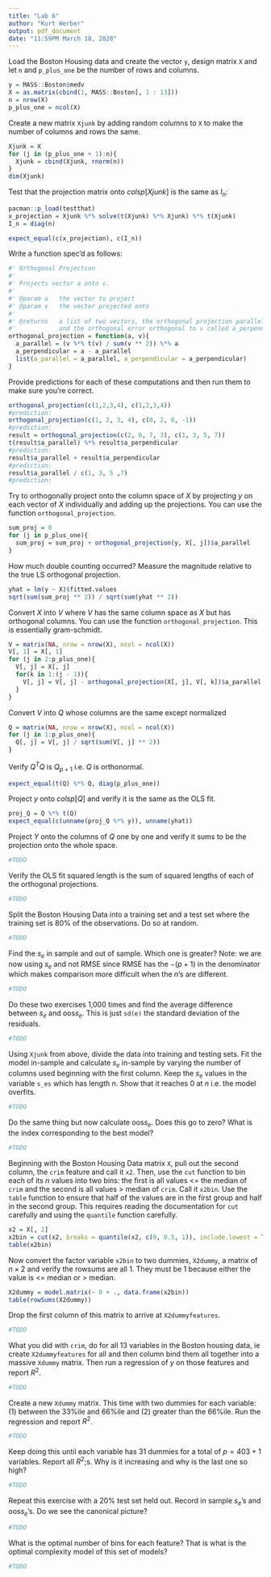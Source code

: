 ```yaml
---
title: "Lab 6"
author: "Kurt Werber"
output: pdf_document
date: "11:59PM March 18, 2020"
---
```


Load the Boston Housing data and create the vector `y`, design matrix `X` and let `n` and `p_plus_one` be the number of rows and columns.

```r
y = MASS::Boston$medv
X = as.matrix(cbind(1, MASS::Boston[, 1 : 13]))
n = nrow(X)
p_plus_one = ncol(X)
```

Create a new matrix `Xjunk` by adding random columns to `X` to make the number of columns and rows the same.

```r
Xjunk = X
for (j in (p_plus_one + 1):n){
  Xjunk = cbind(Xjunk, rnorm(n))
}
dim(Xjunk)
```

Test that the projection matrix onto $colsp[Xjunk]$ is the same as $I_n$:

```r
pacman::p_load(testthat)
x_projection = Xjunk %*% solve(t(Xjunk) %*% Xjunk) %*% t(Xjunk)
I_n = diag(n)

expect_equal(c(x_projection), c(I_n))
```


Write a function spec'd as follows:

```r
#' Orthogonal Projection
#'
#' Projects vector a onto v.
#'
#' @param a   the vector to project
#' @param v   the vector projected onto
#'
#' @returns   a list of two vectors, the orthogonal projection parallel to v named a_parallel, 
#'            and the orthogonal error orthogonal to v called a_perpendicular
orthogonal_projection = function(a, v){
  a_parallel = (v %*% t(v) / sum(v ** 2)) %*% a
  a_perpendicular = a - a_parallel
  list(a_parallel = a_parallel, a_perpendicular = a_perpendicular)
}
```

Provide predictions for each of these computations and then run them to make sure you're correct.

```r
orthogonal_projection(c(1,2,3,4), c(1,2,3,4))
#prediction:
orthogonal_projection(c(1, 2, 3, 4), c(0, 2, 0, -1))
#prediction:
result = orthogonal_projection(c(2, 6, 7, 3), c(1, 3, 5, 7))
t(result$a_parallel) %*% result$a_perpendicular
#prediction:
result$a_parallel + result$a_perpendicular
#prediction:
result$a_parallel / c(1, 3, 5 ,7)
#prediction:
```


Try to orthogonally project onto the column space of $X$ by projecting $y$ on each vector of $X$ individually and adding up the projections. You can use the function `orthogonal_projection`.

```r
sum_proj = 0
for (j in p_plus_one){
  sum_proj = sum_proj + orthogonal_projection(y, X[, j])$a_parallel
}
```

How much double counting occurred? Measure the magnitude relative to the true LS orthogonal projection.

```r
yhat = lm(y ~ X)$fitted.values
sqrt(sum(sum_proj ** 2)) / sqrt(sum(yhat ** 2))
```

Convert $X$ into $V$ where $V$ has the same column space as $X$ but has orthogonal columns. You can use the function `orthogonal_projection`. This is essentially gram-schmidt.

```r
V = matrix(NA, nrow = nrow(X), ncol = ncol(X))
V[, 1] = X[, 1]
for (j in 2:p_plus_one){
  V[, j] = X[, j]
  for(k in 1:(j - 1)){
    V[, j] = V[, j] - orthogonal_projection(X[, j], V[, k])$a_parallel
  }
}

```

Convert $V$ into $Q$ whose columns are the same except normalized

```r
Q = matrix(NA, nrow = nrow(X), ncol = ncol(X))
for (j in 1:p_plus_one){
  Q[, j] = V[, j] / sqrt(sum(V[, j] ** 2))
}
```

Verify $Q^T Q$ is $Q_{p+1}$ i.e. $Q$ is orthonormal.

```r
expect_equal(t(Q) %*% Q, diag(p_plus_one))
```


Project $y$ onto $colsp[Q]$ and verify it is the same as the OLS fit.

```r
proj_Q = Q %*% t(Q)
expect_equal(c(unname(proj_Q %*% y)), unname(yhat)) 
```


Project $Y$ onto the columns of $Q$ one by one and verify it sums to be the projection onto the whole space.

```r
#TODO
```

Verify the OLS fit squared length is the sum of squared lengths of each of the orthogonal projections.

```r
#TODO
```

Split the Boston Housing Data into a training set and a test set where the training set is 80% of the observations. Do so at random.

```r
#TODO
```
Find the $s_e$ in sample and out of sample. Which one is greater? Note: we are now using $s_e$ and not RMSE since RMSE has the $-(p + 1)$ in the denominator which makes comparison more difficult when the $n$'s are different.

```r
#TODO
```

Do these two exercises 1,000 times and find the average difference between $s_e$ and oos$s_e$. This is just `sd(e)` the standard deviation of the residuals.

```r
#TODO
```

Using `Xjunk` from above, divide the data into training and testing sets. Fit the model in-sample and calculate $s_e$ in-sample by varying the number of columns used beginning with the first column. Keep the $s_e$ values in the variable `s_es` which has length $n$. Show that it reaches 0 at $n$ i.e. the model overfits.

```r
#TODO
```

Do the same thing but now calculate oos$s_e$. Does this go to zero? What is the index corresponding to the best model?

```r
#TODO
```

Beginning with the Boston Housing Data matrix `X`, pull out the second column, the `crim` feature and call it `x2`. Then, use the `cut` function to bin each of its $n$ values into two bins: the first is all values <= the median of `crim` and the second is all values > median of `crim`. Call it `x2bin`. Use the `table` function to ensure that half of the values are in the first group and half in the second group. This requires reading the documentation for `cut` carefully and using the `quantile` function carefully.

```r
x2 = X[, 2]
x2bin = cut(x2, breaks = quantile(x2, c(0, 0.5, 1)), include.lowest = TRUE)
table(x2bin)
```

Now convert the factor variable `x2bin` to two dummies, `X2dummy`, a matrix of $n \times 2$ and verify the rowsums are all 1. They must be 1 because either the value is <= median or > median.

```r
X2dummy = model.matrix(~ 0 + ., data.frame(x2bin))
table(rowSums(X2dummy))
```

Drop the first column of this matrix to arrive at `X2dummyfeatures`.

```r
#TODO
```


What you did with `crim`, do for all 13 variables in the Boston housing data, ie create `X2dummyfeatures` for all and then column bind them all together into a massive `Xdummy` matrix. Then run a regression of $y$ on those features and report $R^2$.


```r
#TODO
```

Create a new `Xdummy` matrix. This time with two dummies for each variable: (1) between the 33%ile and 66%ile and (2) greater than the 66%ile. Run the regression and report $R^2$.


```r
#TODO
```

Keep doing this until each variable has 31 dummies for a total of $p = 403 + 1$ variables. Report all $R^2$;s. Why is it increasing and why is the last one so high?

```r
#TODO
```

Repeat this exercise with a 20% test set held out. Record in sample $s_e$'s and oos$s_e$'s. Do we see the canonical picture?

```r
#TODO
```

What is the optimal number of bins for each feature? That is what is the optimal complexity model of this set of models?

```r
#TODO
```







